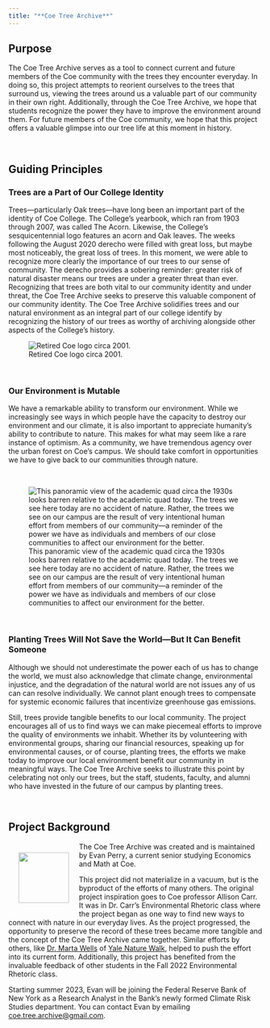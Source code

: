 ```yaml
---
title: "**Coe Tree Archive**"
---
```


## **Purpose**

The Coe Tree Archive serves as a tool to connect current and future members of the Coe community with the trees they encounter everyday. In doing so, this project attempts to reorient ourselves to the trees that surround us, viewing the trees around us a valuable part of our community in their own right. Additionally, through the Coe Tree Archive, we hope that students recognize the power they have to improve the environment around them. For future members of the Coe community, we hope that this project offers a valuable glimpse into our tree life at this moment in history.

<br>

## **Guiding Principles**

### **Trees are a Part of Our College Identity**

Trees---particularly Oak trees---have long been an important part of the identity of Coe College. The College's yearbook, which ran from 1903 through 2007, was called The Acorn. Likewise, the College's sesquicentennial logo features an acorn and Oak leaves. The weeks following the August 2020 derecho were filled with great loss, but maybe most noticeably, the great loss of trees. In this moment, we were able to recognize more clearly the importance of our trees to our sense of community. The derecho provides a sobering reminder: greater risk of natural disaster means our trees are under a greater threat than ever. Recognizing that trees are both vital to our community identity and under threat, the Coe Tree Archive seeks to preserve this valuable component of our community identity. The Coe Tree Archive solidifies trees and our natural environment as an integral part of our college identify by recognizing the history of our trees as worthy of archiving alongside other aspects of the College's history.

![Retired Coe logo circa 2001.](images/old_logo.png)

<br>

### **Our Environment is Mutable**

We have a remarkable ability to transform our environment. While we increasingly see ways in which people have the capacity to destroy our environment and our climate, it is also important to appreciate humanity's ability to contribute to nature. This makes for what may seem like a rare instance of optimism. As a community, we have tremendous agency over the urban forest on Coe's campus. We should take comfort in opportunities we have to give back to our communities through nature.

<br>

::: column-page
![This panoramic view of the academic quad circa the 1930s looks barren relative to the academic quad today. The trees we see here today are no accident of nature. Rather, the trees we see on our campus are the result of very intentional human effort from members of our community---a reminder of the power we have as individuals and members of our close communities to affect our environment for the better.](images/academic_quad.png)
:::

<br>

### **Planting Trees Will Not Save the World---But It Can Benefit Someone**

Although we should not underestimate the power each of us has to change the world, we must also acknowledge that climate change, environmental injustice, and the degradation of the natural world are not issues any of us can can resolve individually. We cannot plant enough trees to compensate for systemic economic failures that incentivize greenhouse gas emissions.

Still, trees provide tangible benefits to our local community. The project encourages all of us to find ways we can make piecemeal efforts to improve the quality of environments we inhabit. Whether its by volunteering with environmental groups, sharing our financial resources, speaking up for environmental causes, or of course, planting trees, the efforts we make today to improve our local environment benefit our community in meaningful ways. The Coe Tree Archive seeks to illustrate this point by celebrating not only our trees, but the staff, students, faculty, and alumni who have invested in the future of our campus by planting trees.

<br>

## **Project Background**

::: column-margin
<img src="images/evan_perry.png" align="left" width="100" hspace="20" vspace="20"/>
:::

The Coe Tree Archive was created and is maintained by Evan Perry, a current senior studying Economics and Math at Coe.

This project did not materialize in a vacuum, but is the byproduct of the efforts of many others. The original project inspiration goes to Coe professor Allison Carr. It was in Dr. Carr's Environmental Rhetoric class where the project began as one way to find new ways to connect with nature in our everyday lives. As the project progressed, the opportunity to preserve the record of these trees became more tangible and the concept of the Coe Tree Archive came together. Similar efforts by others, like [Dr. Marta Wells](https://eeb.yale.edu/people/faculty-lecturer/marta-wells) of [Yale Nature Walk](https://naturewalk.yale.edu/about), helped to push the effort into its current form. Additionally, this project has benefited from the invaluable feedback of other students in the Fall 2022 Environmental Rhetoric class.

Starting summer 2023, Evan will be joining the Federal Reserve Bank of New York as a Research Analyst in the Bank's newly formed Climate Risk Studies department. You can contact Evan by emailing [coe.tree.archive\@gmail.com](mailto:coe.tree.archive@gmail.com).
